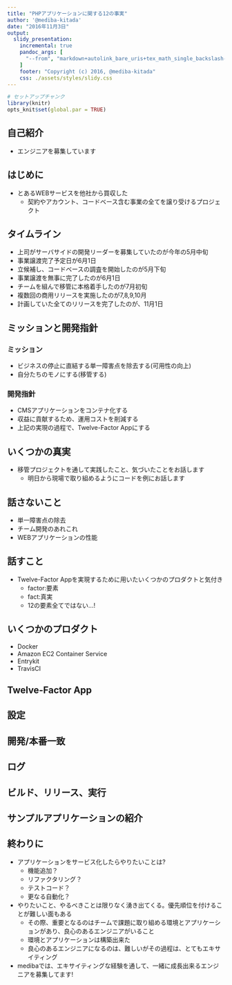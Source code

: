 ```yaml
---
title: "PHPアプリケーションに関する12の事実"
author: '@mediba-kitada'
date: "2016年11月3日"
output:
  slidy_presentation:
    incremental: true
    pandoc_args: [
      "--from", "markdown+autolink_bare_uris+tex_math_single_backslash-implicit_figures"
    ]
    footer: "Copyright (c) 2016, @mediba-kitada"
    css: ./assets/styles/slidy.css
---
```


```r
# セットアップチャンク
library(knitr)
opts_knit$set(global.par = TRUE)
```

## 自己紹介

- エンジニアを募集しています

## はじめに

- とあるWEBサービスを他社から買収した
  - 契約やアカウント、コードベース含む事業の全てを譲り受けるプロジェクト

## タイムライン

- 上司がサーバサイドの開発リーダーを募集していたのが今年の5月中旬
- 事業譲渡完了予定日が6月1日
- 立候補し、コードベースの調査を開始したのが5月下旬
- 事業譲渡を無事に完了したのが6月1日
- チームを組んで移管に本格着手したのが7月初旬
- 複数回の商用リリースを実施したのが7,8,9,10月
- 計画していた全てのリリースを完了したのが、11月1日

## ミッションと開発指針

### ミッション

- ビジネスの停止に直結する単一障害点を除去する(可用性の向上)
- 自分たちのモノにする(移管する)

### 開発指針

- CMSアプリケーションをコンテナ化する
- 収益に貢献するため、運用コストを削減する
- 上記の実現の過程で、Twelve-Factor Appにする

## いくつかの真実

- 移管プロジェクトを通して実践したこと、気づいたことをお話します
  - 明日から現場で取り組めるようにコードを例にお話します

## 話さないこと

- 単一障害点の除去
- チーム開発のあれこれ
- WEBアプリケーションの性能

## 話すこと

- Twelve-Factor Appを実現するために用いたいくつかのプロダクトと気付き
    - factor:要素
    - fact:真実
    - 12の要素全てではない...!

## いくつかのプロダクト

- Docker
- Amazon EC2 Container Service
- Entrykit
- TravisCI

## Twelve-Factor App
## 設定
## 開発/本番一致
## ログ
## ビルド、リリース、実行
## サンプルアプリケーションの紹介

## 終わりに

- アプリケーションをサービス化したらやりたいことは?
	- 機能追加？
	- リファクタリング？
	- テストコード？
	- 更なる自動化？ 
- やりたいこと、やるべきことは限りなく湧き出てくる。優先順位を付けることが難しい面もある
	- その際、重要となるのはチームで課題に取り組める環境とアプリケーションがあり、良心のあるエンジニアがいること
	- 環境とアプリケーションは構築出来た
	- 良心のあるエンジニアになるのは、難しいがその過程は、とてもエキサイティング
- medibaでは、エキサイティングな経験を通して、一緒に成長出来るエンジニアを募集してます!
